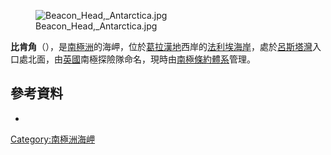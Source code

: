 [[Image:Beacon_Head,_Antarctica.jpg|thumb]]

'''比肯角'''（{{lang-en|Beacon Head}}），是[[南極洲|南極洲]]的海岬，位於[[葛拉漢地|葛拉漢地]]西岸的[[法利埃海岸|法利埃海岸]]，處於[[呂斯塔灣|呂斯塔灣]]入口處北面，由[[英國|英國]]南極探險隊命名，現時由[[南極條約體系|南極條約體系]]管理。

==參考資料==
* {{usgs-gazetteer|id=1107}}

{{coord|67|49|S|67|21|W|source:GNIS|display=title}}

{{DEFAULTSORT:Beacon Head}}
[[Category:南極洲海岬|Category:南極洲海岬]]


{{FallièresCoast-geo-stub}}